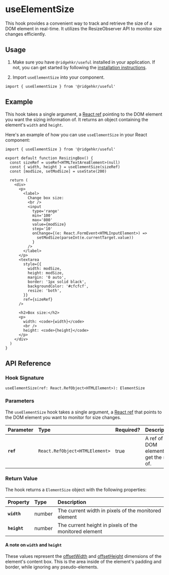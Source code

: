 # useElementSize

This hook provides a convenient way to track and retrieve the size of a DOM element in real-time. It utilizes the ResizeObserver API to monitor size changes efficiently.

## Usage

1. Make sure you have `@ridgehkr/useful` installed in your application. If not, you can get started by following the [installation instructions](/#getting-started).

2. Import `useElementSize` into your component.

```tsx
import { useElementSize } from '@ridgehkr/useful'
```

## Example

This hook takes a single argument, a [React ref](https://react.dev/learn/referencing-values-with-refs) pointing to the DOM element you want the sizing information of. It returns an object containing the element's `width` and `height`.

Here's an example of how you can use `useElementSize` in your React component:

```tsx /useElementSize/ filename="ResizingBox.tsx"
import { useElementSize } from '@ridgehkr/useful'

export default function ResizingBox() {
  const sizeRef = useRef<HTMLTextAreaElement>(null)
  const { width, height } = useElementSize(sizeRef)
  const [modSize, setModSize] = useState(200)

  return (
    <div>
      <p>
        <label>
          Change box size:
          <br />
          <input
            type='range'
            min='100'
            max='800'
            value={modSize}
            step='10'
            onChange={(e: React.FormEvent<HTMLInputElement>) =>
              setModSize(parseInt(e.currentTarget.value))
            }
          />
        </label>
      </p>
      <textarea
        style={{
          width: modSize,
          height: modSize,
          margin: '0 auto',
          border: '1px solid black',
          backgroundColor: '#cfcfcf',
          resize: 'both',
        }}
        ref={sizeRef}
      />

      <h2>Box size:</h2>
      <p>
        width: <code>{width}</code>
        <br />
        height: <code>{height}</code>
      </p>
    </div>
  )
}
```

## API Reference

### Hook Signature

```tsx
useElementSize(ref: React.RefObject<HTMLElement>): ElementSize
```

### Parameters

The `useElementSize` hook takes a single argument, a [React ref](https://react.dev/learn/referencing-values-with-refs) that points to the DOM element you want to monitor for size changes.

| Parameter | Type                           | Required? | Description                                  |
| :-------- | :----------------------------- | :-------- | :------------------------------------------- |
| **`ref`** | `React.RefObject<HTMLElement>` | true      | A ref of the DOM element to get the size of. |

### Return Value

The hook returns a `ElementSize` object with the following properties:

| Property     | Type   | Description                                           |
| :----------- | :----- | :---------------------------------------------------- |
| **`width`**  | number | The current width in pixels of the monitored element  |
| **`height`** | number | The current height in pixels of the monitored element |

#### A note on `width` and `height`

These values represent the [offsetWidth](https://developer.mozilla.org/en-US/docs/Web/API/HTMLElement/offsetWidth) and [offsetHeight](https://developer.mozilla.org/en-US/docs/Web/API/HTMLElement/offsetHeight) dimensions of the element's content box. This is the area inside of the element's padding and border, while ignoring any pseudo-elements.
